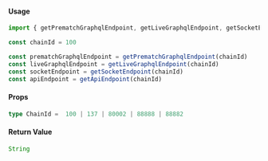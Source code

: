 #### Usage
```ts
import { getPrematchGraphqlEndpoint, getLiveGraphqlEndpoint, getSocketEndpoint, getApiEndpoint } from '@azuro-org/toolkit'

const chainId = 100

const prematchGraphqlEndpoint = getPrematchGraphqlEndpoint(chainId)
const liveGraphqlEndpoint = getLiveGraphqlEndpoint(chainId)
const socketEndpoint = getSocketEndpoint(chainId)
const apiEndpoint = getApiEndpoint(chainId)
```

#### Props
```ts
type ChainId =  100 | 137 | 80002 | 88888 | 88882
```

#### Return Value

```ts
String
```
